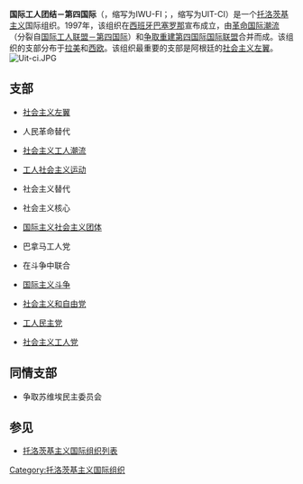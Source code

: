 {{not|国际工人联盟－第四国际}}
'''国际工人团结－第四国际'''（{{lang-en|International Workers' Unity – Fourth International}}，缩写为IWU-FI；{{lang-es|Unidad Internacional de los Trabajadores – Cuarta Internacional}}，缩写为UIT-CI）是一个[[托洛茨基主义|托洛茨基主义]]国际组织。1997年，该组织在[[西班牙|西班牙]][[巴塞罗那|巴塞罗那]]宣布成立，由[[革命国际潮流|革命国际潮流]]（分裂自[[国际工人联盟－第四国际|国际工人联盟－第四国际]]）和[[争取重建第四国际国际联盟|争取重建第四国际国际联盟]]合并而成。该组织的支部分布于[[拉美|拉美]]和[[西欧|西欧]]。该组织最重要的支部是阿根廷的[[社会主义左翼_(阿根廷)|社会主义左翼]]。
[[File:Uit-ci.JPG|thumb]]
{{托洛茨基主义}}
==支部==
* {{flag|阿根廷}} [[社会主义左翼_(阿根廷)|社会主义左翼]]
* {{flag|玻利维亚}} 人民革命替代
* {{flag|巴西}} [[社会主义工人潮流|社会主义工人潮流]]
* {{flag|智利}} [[工人社会主义运动_(智利)|工人社会主义运动]]
* {{flag|哥伦比亚}} 社会主义替代
* {{flag|美国}} 社会主义核心
* {{flag|法国}} [[国际主义社会主义团体|国际主义社会主义团体]]
* {{flag|巴拿马}} 巴拿马工人党
* {{flag|秘鲁}} 在斗争中联合
* {{flag|西班牙}} [[国际主义斗争|国际主义斗争]]
* {{flag|委内瑞拉}} [[社会主义和自由党_(委内瑞拉)|社会主义和自由党]]
* {{flag|土耳其}} [[工人民主党_(土耳其)|工人民主党]]
* {{flag|墨西哥}} [[社会主义工人党_(墨西哥)|社会主义工人党]]

==同情支部==
* {{flag|德国}} 争取苏维埃民主委员会

== 参见 ==
* [[托洛茨基主义国际组织列表|托洛茨基主义国际组织列表]]

{{国际政党组织}}

[[Category:托洛茨基主义国际组织|Category:托洛茨基主义国际组织]]